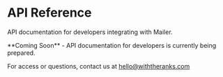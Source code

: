 
<Head>
  <title>API Reference – Mailer</title>
</Head>

# API Reference

API documentation for developers integrating with Mailer.

<Callout type="info">
  **Coming Soon** - API documentation for developers is currently being
  prepared.
</Callout>

For access or questions, contact us at [hello@withtheranks.com](mailto:hello@withtheranks.com)
